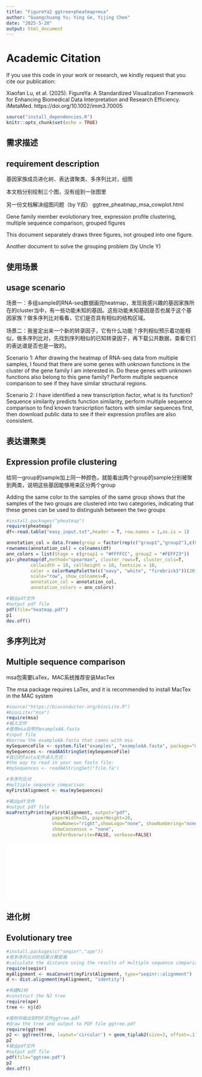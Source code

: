 ```yaml
---
title: "FigureYa2 ggtree+pheatmap+msa"
author: "Guangchuang Yu; Ying Ge, Yijing Chen"
date: "2025-5-20"
output: html_document
---
```


# Academic Citation
If you use this code in your work or research, we kindly request that you cite our publication:

Xiaofan Lu, et al. (2025). FigureYa: A Standardized Visualization Framework for Enhancing Biomedical Data Interpretation and Research Efficiency. iMetaMed. https://doi.org/10.1002/imm3.70005


```r
source("install_dependencies.R")
knitr::opts_chunk$set(echo = TRUE)
```

## 需求描述
## requirement description

基因家族成员进化树、表达谱聚类、多序列比对，组图

本文档分别绘制三个图，没有组到一张图里

另一份文档解决组图问题（by Y叔）
ggtree_pheatmap_msa_cowplot.html

Gene family member evolutionary tree, expression profile clustering, multiple sequence comparison, grouped figures

This document separately draws three figures, not grouped into one figure.

Another document to solve the grouping problem (by Uncle Y)

## 使用场景
## usage scenario

场景一：多组sample的RNA-seq数据画完heatmap，发现我感兴趣的基因家族所在的cluster当中，有一些功能未知的基因。这些功能未知基因是否也属于这个基因家族？做多序列比对看看，它们是否具有相似的结构区域。

场景二：我鉴定出来一个新的转录因子，它有什么功能？序列相似预示着功能相似，做多序列比对，先找到序列相似的已知转录因子，再下载公共数据，查看它们的表达谱是否也是一致的。

Scenario 1: After drawing the heatmap of RNA-seq data from multiple samples, I found that there are some genes with unknown functions in the cluster of the gene family I am interested in. Do these genes with unknown functions also belong to this gene family? Perform multiple sequence comparison to see if they have similar structural regions.

Scenario 2: I have identified a new transcription factor, what is its function? Sequence similarity predicts function similarity, perform multiple sequence comparison to find known transcription factors with similar sequences first, then download public data to see if their expression profiles are also consistent.

## 表达谱聚类
## Expression profile clustering

给同一group的sample加上同一种颜色，就能看出两个group的sample分别被聚到两类，说明这些基因能够用来区分两个group

Adding the same color to the samples of the same group shows that the samples of the two groups are clustered into two categories, indicating that these genes can be used to distinguish between the two groups

```r
#install.packages("pheatmap")
require(pheatmap)
df<-read.table("easy_input.txt",header = T, row.names = 1,as.is = 1)

annotation_col = data.frame(group = factor(rep(c("group1","group2"),c(6,12))))
rownames(annotation_col) = colnames(df)
ann_colors = list(Stage = c(group1 = "#FFFFCC", group2 = "#FEFF23"))
p1<-pheatmap(df,method="spearman", cluster_rows=T, cluster_cols=T,
         cellwidth = 10, cellheight = 10, fontsize = 10, 
         color = colorRampPalette(c("navy", "white", "firebrick3"))(20),
         scale="row", show_colnames=F,
         annotation_col = annotation_col, 
         annotation_colors = ann_colors)

#输出pdf文件
#output pdf file
pdf(file="heatmap.pdf")
p1
dev.off()

```

## 多序列比对
## Multiple sequence comparison

msa包需要LaTex，MAC系统推荐安装MacTex

The msa package requires LaTex, and it is recommended to install MacTex in the MAC system

```r
#source("https://bioconductor.org/biocLite.R")
#biocLite("msa")
require(msa)
#输入文件
#借用msa自带的exampleAA.fasta
#input file
#borrow the exampleAA.fasta that comes with msa
mySequenceFile <- system.file("examples", "exampleAA.fasta", package="msa")
mySequences <- readAAStringSet(mySequenceFile)
#自己的fasta文件读入方式：
#the way to read in your own fasta file:
#mySequences <- readAAStringSet("file.fa")

#多序列比对
#multiple sequence comparison
myFirstAlignment <- msa(mySequences)

#输出pdf文件
#output pdf file
msaPrettyPrint(myFirstAlignment, output="pdf", 
                 paperWidth=15, paperHeight=10, 
                 showNames="right",showLogo="none", showNumbering="none",
                 showConsensus = "none",
                 askForOverwrite=FALSE, verbose=FALSE)
```
![](myFirstAlignment.pdf)

## 进化树
## Evolutionary tree

```r
#install.packages(c("seqinr","ape"))
#用多序列比对的结果计算距离
#calculate the distance using the results of multiple sequence comparison
require(seqinr)
myAlignment <- msaConvert(myFirstAlignment, type="seqinr::alignment")
d <- dist.alignment(myAlignment, "identity")

#构建NJ树
#construct the NJ tree
require(ape)
tree <- nj(d)

#画树并输出到PDF文件ggtree.pdf
#draw the tree and output to PDF file ggtree.pdf
require(ggtree)
p2 <- ggtree(tree, layout='circular') + geom_tiplab2(size=3, offset=.1) + xlim(-.2, 3) 
p2
#输出pdf文件
#output pdf file
pdf(file="ggtree.pdf")
p2
dev.off()
```

